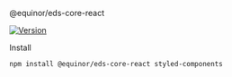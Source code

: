 
<Meta title="Components/Introduction" />

<Typography variant="h1">@equinor/eds-core-react</Typography>


[![Version](https://img.shields.io/npm/v/@equinor/eds-core-react)](https://www.npmjs.com/package/@equinor/eds-core-react)

<Typography variant="h2">Install</Typography>

```sh
npm install @equinor/eds-core-react styled-components
```

